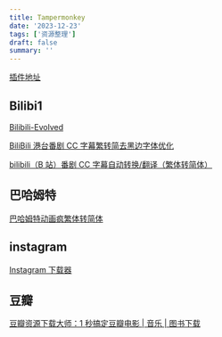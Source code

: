```yaml
---
title: Tampermonkey
date: '2023-12-23'
tags: ['资源整理']
draft: false
summary: ''
---
```


[插件地址](https://www.tampermonkey.net/)

## Bilibi1

[Bilibili-Evolved](https://github.com/the1812/Bilibili-Evolved)

[BiliBili 港台番剧 CC 字幕繁转简去黑边字体优化](https://greasyfork.org/zh-CN/scripts/469539-bilibili%E6%B8%AF%E5%8F%B0%E7%95%AA%E5%89%A7cc%E5%AD%97%E5%B9%95%E7%B9%81%E8%BD%AC%E7%AE%80%E5%8E%BB%E9%BB%91%E8%BE%B9%E5%AD%97%E4%BD%93%E4%BC%98%E5%8C%96)

[bilibili（B 站）番剧 CC 字幕自动转换/翻译（繁体转简体）](https://greasyfork.org/zh-CN/scripts/431021-bilibili-b%E7%AB%99-%E7%95%AA%E5%89%A7cc%E5%AD%97%E5%B9%95%E8%87%AA%E5%8A%A8%E8%BD%AC%E6%8D%A2-%E7%BF%BB%E8%AF%91-%E7%B9%81%E4%BD%93%E8%BD%AC%E7%AE%80%E4%BD%93)

## 巴哈姆特

[巴哈姆特动画疯繁体转简体](https://greasyfork.org/zh-CN/scripts/447690-%E5%B7%B4%E5%93%88%E5%A7%86%E7%89%B9%E5%8A%A8%E7%94%BB%E7%96%AF%E7%B9%81%E4%BD%93%E8%BD%AC%E7%AE%80%E4%BD%93)

## instagram

[Instagram 下载器](https://greasyfork.org/zh-CN/scripts/406535-instagram-download-button)

## 豆瓣

[豆瓣资源下载大师：1 秒搞定豆瓣电影 | 音乐 | 图书下载](https://greasyfork.org/zh-CN/scripts/329484-%E8%B1%86%E7%93%A3%E8%B5%84%E6%BA%90%E4%B8%8B%E8%BD%BD%E5%A4%A7%E5%B8%88-1%E7%A7%92%E6%90%9E%E5%AE%9A%E8%B1%86%E7%93%A3%E7%94%B5%E5%BD%B1-%E9%9F%B3%E4%B9%90-%E5%9B%BE%E4%B9%A6%E4%B8%8B%E8%BD%BD)